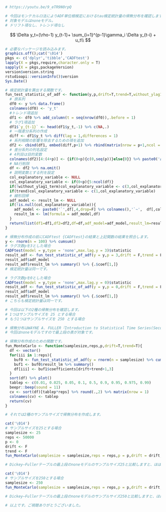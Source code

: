 ```{r}
# https://youtu.be/9_eTR9N0rpQ

# 今回はモンテカルロ法によりADF単位根検定におけるtau検定統計量の帰無分布を確認します。
# 対象モデルはnoneモデル。
# ドリフト項なし、トレンド項なし
```

$$
\Delta y_t=(\rho-1) y_{t-1}+ \sum_{i=1}^{p-1}\gamma_i \Delta y_{t-i} + u_t\\
$$

```{r}
# 必要なパッケージを読み込みます。
graphics.off();cat('\014')
pkgs <- c('dplyr','tibble','CADFtest')
lapply(X = pkgs,require,character.only = T)
sapply(X = pkgs,packageVersion)
version$version.string
rstudioapi::versionInfo()$version
Sys.Date()
```

```{r}
# 検定統計量を算出する関数です。
fun_test_statistic_of_adf <- function(y,p,drift=T,trend=T,without_ylag1_term=F){
  # 原系列
  df0 <- y %>% data.frame()
  colnames(df0) <- 'y_t'
  #トレンド項追加
  df1 <- df0 %>% add_column(t = seq(nrow(df0)),.before = 1)
  # ラグ1項追加
  df1$`y_{t-1}` <- head(df1$y_t,-1) %>% c(NA,.)
  # 一階差分系列の作成
  diff <- df1$y_t %>% diff(lag = 1,differences = 1)
  # 系列相関の影響を除去するための項を追加
  df2 <- cbind(df1, embed(diff,p+1) %>% rbind(matrix(nrow = p+1,ncol = p+1),.))
  # 差分系列の列名設定
  # 4列目は目的変数
  colnames(df2)[4:(4+p)] <- {if(0<p){c(0,seq(p))}else{0}} %>% paste0('Δy_{t-',.,'}')
  # NA行削除
  df <- df2 %>% na.omit()
  # 説明変数とする列を設定
  col_explanatory_variable <- NULL
  col_explanatory_variable <- if(0<p){5:ncol(df)}
  if(!without_ylag1_term)col_explanatory_variable <- c(3,col_explanatory_variable)
  if(trend)col_explanatory_variable <- c(1,col_explanatory_variable)
  # 線形回帰
  adf_model <- result_lm <- NULL
  if(!is.null(col_explanatory_variable)){
    adf_model <- paste0('`',df[,4,drop=F] %>% colnames(),'`~',  df[,col_explanatory_variable,drop=F] %>% colnames() %>% paste0('`',.,'`',collapse = '+'),ifelse(drift,'+1','+0')) %>% eval()
    result_lm <- lm(formula = adf_model,df)
  }
  return(list(df1=df1,df2=df2,df=df,adf_model=adf_model,result_lm=result_lm,col_explanatory_variable=col_explanatory_variable))
}
```

```{r}
# 帰無分布作成の前にCADFtest {CADFtest}の結果と上記関数の結果を照合します。
y <- rnorm(n = 100) %>% cumsum()
# ラグ次数pを3とした場合
CADFtest(model = y,type = 'none',max.lag.y = 3)$statistic
result_adf <- fun_test_statistic_of_adf(y = y,p = 3,drift = F,trend = F,without_ylag1_term = F)
result_adf$adf_model
result_adf$result_lm %>% summary() %>% {.$coef[1,]}
# 検定統計量は同一です。

# ラグ次数pを0とした場合
CADFtest(model = y,type = 'none',max.lag.y = 0)$statistic
result_adf <- fun_test_statistic_of_adf(y = y,p = 0,drift = F,trend = F,without_ylag1_term = F)
result_adf$adf_model
result_adf$result_lm %>% summary() %>% {.$coef[1,]}
# こちらも検定統計量は同一です。
```

```{r}
# 今回は以下の2種の帰無分布を確認します。
# 1つはサンプルサイズを 25 とする場合
# もう1つはサンプルサイズを 250 とする場合
```

```{r}
# 帰無分布はWAYNE A. FULLER『Introduction to Statistical Time Series(Second Edition)』の642ページの表(以降"Dickey–Fullerテーブル")と照合します。
# 今回はnoneモデルですので最上段の表が対象です。
```

```{r}
# 帰無分布作成のための関数です。
fun_MonteCarlo <- function(samplesize,reps,p,drift=T,trend=T){
  df <- vector()
  for(iii in 1:reps){
    buf0 <- fun_test_statistic_of_adf(y = rnorm(n = samplesize) %>% cumsum(),p = p,drift = drift,trend = trend)
    buf1 <- buf0$result_lm %>% summary()
    df[iii] <- buf1$coefficients[drift+trend+1,3]
  }
  sort(df) %>% plot()
  tablep <- c(0.01, 0.025, 0.05, 0.1, 0.5, 0.9, 0.95, 0.975, 0.99)
  beepr::beep(sound = 11)
  cv <- sort(df)[tablep*reps] %>% round(.,2) %>% matrix(nrow = 1)
  colnames(cv) <- tablep
  return(cv)
}
```

```{r}
# それでは2種のサンプルサイズで帰無分布を作成します。
```

```{r}
cat('\014')
# サンプルサイズを25とする場合
samplesize <- 25
reps <- 50000
p <- 0
drift <- F
trend <- F
fun_MonteCarlo(samplesize = samplesize,reps = reps,p = p,drift = drift,trend = trend)

# Dickey–Fullerテーブルの最上段のnoneモデルのサンプルサイズ25と比較しますと、ほぼ同一です。
```

```{r}
cat('\014')
# サンプルサイズを250とする場合
samplesize <- 250
fun_MonteCarlo(samplesize = samplesize,reps = reps,p = p,drift = drift,trend = trend)

# Dickey–Fullerテーブルの最上段のnoneモデルのサンプルサイズ250と比較しますと、ほぼ同一です。

# 以上です。ご視聴ありがとうございました。
```
